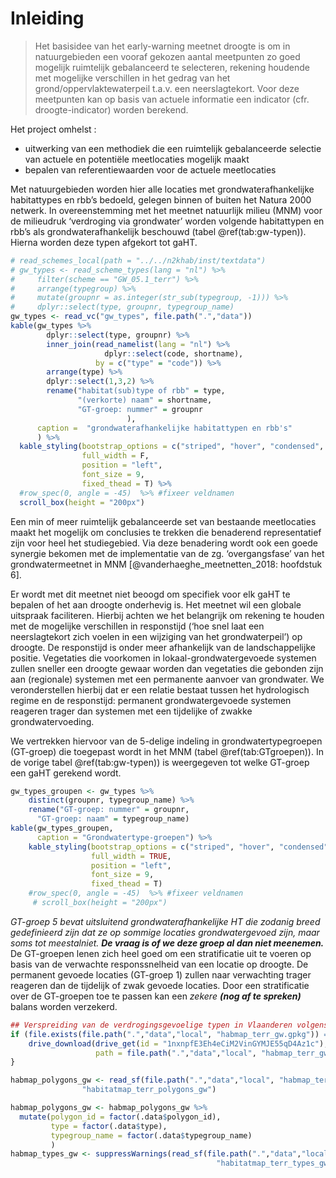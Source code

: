 # Inleiding

> Het basisidee van het early-warning meetnet droogte is om in natuurgebieden een vooraf gekozen aantal meetpunten zo goed mogelijk ruimtelijk gebalanceerd te selecteren, rekening houdende met mogelijke verschillen in het gedrag van het grond/oppervlaktewaterpeil t.a.v. een neerslagtekort. Voor deze meetpunten kan op basis van actuele informatie een indicator (cfr. droogte-indicator) worden berekend.

Het project omhelst : 

* uitwerking van een methodiek die een ruimtelijk gebalanceerde selectie van actuele en potentiële meetlocaties mogelijk maakt 
* bepalen van referentiewaarden voor de actuele meetlocaties

Met natuurgebieden worden hier alle locaties met grondwaterafhankelijke habitattypes en rbb's bedoeld, gelegen binnen of buiten het Natura 2000 netwerk. In overeenstemming met het meetnet natuurlijk milieu (MNM) voor de milieudruk 'verdroging via grondwater' worden volgende habitattypen en rbb's als grondwaterafhankelijk beschouwd (tabel \@ref(tab:gw-typen)). Hierna worden deze typen afgekort tot gaHT. 

```r
# read_schemes_local(path = "../../n2khab/inst/textdata")
# gw_types <- read_scheme_types(lang = "nl") %>%
#     filter(scheme == "GW_05.1_terr") %>%
#     arrange(typegroup) %>%
#     mutate(groupnr = as.integer(str_sub(typegroup, -1))) %>% 
#     dplyr::select(type, groupnr, typegroup_name)
gw_types <- read_vc("gw_types", file.path(".","data"))
kable(gw_types %>% 
        dplyr::select(type, groupnr) %>% 
        inner_join(read_namelist(lang = "nl") %>% 
                     dplyr::select(code, shortname),
                   by = c("type" = "code")) %>% 
        arrange(type) %>% 
        dplyr::select(1,3,2) %>% 
        rename("habitat(sub)type of rbb" = type,
               "(verkorte) naam" = shortname,
               "GT-groep: nummer" = groupnr
                          ),
      caption =  "grondwaterafhankelijke habitattypen en rbb's"
      ) %>%
  kable_styling(bootstrap_options = c("striped", "hover", "condensed", "responsive"), 
                full_width = F, 
                position = "left",
                font_size = 9,
                fixed_thead = T) %>%
  #row_spec(0, angle = -45)  %>% #fixeer veldnamen
  scroll_box(height = "200px") 
```
  

Een min of meer ruimtelijk gebalanceerde set van bestaande meetlocaties maakt het mogelijk om conclusies te trekken die benaderend representatief zijn voor heel het studiegebied.
Via deze benadering wordt ook een goede synergie bekomen met de implementatie van de zg. 'overgangsfase' van het grondwatermeetnet in MNM [@vanderhaeghe_meetnetten_2018: hoofdstuk 6].

Er wordt met dit meetnet niet beoogd om specifiek voor elk gaHT te bepalen of het aan droogte onderhevig is. Het meetnet wil een globale uitspraak faciliteren.
Hierbij achten we het belangrijk om rekening te houden met de mogelijke verschillen in responstijd ('hoe snel laat een neerslagtekort zich voelen in een wijziging van het grondwaterpeil') op droogte. De responstijd is onder meer afhankelijk van de landschappelijke positie. Vegetaties die voorkomen in lokaal-grondwatergevoede systemen zullen sneller een droogte gewaar worden dan vegetaties die gebonden zijn aan (regionale) systemen met een permanente aanvoer van grondwater.
We veronderstellen hierbij dat er een relatie bestaat tussen het hydrologisch regime en de responstijd: permanent grondwatergevoede systemen reageren trager dan systemen met een tijdelijke of zwakke grondwatervoeding. 

We vertrekken hiervoor van de 5-delige indeling in grondwatertypegroepen (GT-groep) die toegepast wordt in het MNM (tabel \@ref(tab:GTgroepen)). In de vorige tabel \@ref(tab:gw-typen)) is weergegeven tot welke GT-groep een gaHT gerekend wordt.
```r
gw_types_groupen <- gw_types %>%
    distinct(groupnr, typegroup_name) %>% 
    rename("GT-groep: nummer" = groupnr,
      "GT-groep: naam" = typegroup_name)
kable(gw_types_groupen, 
      caption = "Grondwatertype-groepen") %>% 
    kable_styling(bootstrap_options = c("striped", "hover", "condensed", "responsive"), 
                  full_width = TRUE, 
                  position = "left",
                  font_size = 9,
                  fixed_thead = T) 
    #row_spec(0, angle = -45)  %>% #fixeer veldnamen
     # scroll_box(height = "200px") 
```
    

_GT-groep 5 bevat uitsluitend grondwaterafhankelijke HT die zodanig breed gedefinieerd zijn dat ze op sommige locaties grondwatergevoed zijn, maar soms tot meestalniet._ **_De vraag is of we deze groep al dan niet meenemen._**  
De GT-groepen lenen zich heel goed om een stratificatie uit te voeren op basis van de verwachte responssnelheid van een locatie op droogte. 
De permanent gevoede locaties (GT-groep 1) zullen naar verwachting trager reageren dan de tijdelijk of zwak gevoede locaties. 
Door een stratificatie over de GT-groepen toe te passen kan een _zekere_ **_(nog af te spreken)_** balans worden verzekerd. 


```r

## Verspreiding van de verdrogingsgevoelige typen in Vlaanderen volgens de habitatkaart.
if (file.exists(file.path(".","data","local", "habmap_terr_gw.gpkg")) == FALSE | refresh_data >= 1) {
    drive_download(drive_get(id = "1nxnpfE3Eh4eCiM2VinGYMJE55qD4Az1c"), 
                   path = file.path(".","data","local", "habmap_terr_gw.gpkg"), overwrite = TRUE)
}

habmap_polygons_gw <- read_sf(file.path(".","data","local", "habmap_terr_gw.gpkg"),
                "habitatmap_terr_polygons_gw")

habmap_polygons_gw <- habmap_polygons_gw %>%
  mutate(polygon_id = factor(.data$polygon_id),
         type = factor(.data$type),
         typegroup_name = factor(.data$typegroup_name)
         )
habmap_types_gw <- suppressWarnings(read_sf(file.path(".","data","local", "habmap_terr_gw.gpkg"),
                                              "habitatmap_terr_types_gw"))
```
